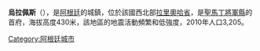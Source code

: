 {{Unreferenced|time=2021-04-24T13:40:11+00:00}}
'''烏拉佩斯'''（{{lang-es|Ulapes}}），是[[阿根廷|阿根廷]]的城鎮，位於該國西北部[[拉里奧哈省|拉里奧哈省]]，是[[聖馬丁將軍縣_(拉里奧哈省)|聖馬丁將軍縣]]的首府，海拔高度430米，該地區的地震活動頻繁和低強度，2010年人口3,205。

{{coord|31|35|S|66|15|W|display=title|region:AR_type:city_source:GNS-enwiki}}

{{Argentina-geo-stub}}
[[Category:阿根廷城市|Category:阿根廷城市]]